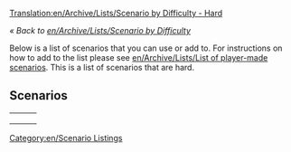 [[Translation:en/Archive/Lists/Scenario by Difficulty - Hard]]

''« Back to [[en/Archive/Lists/Scenario by Difficulty]]''

Below is a list of scenarios that you can use or add to. For instructions on how to add to the list please see [[en/Archive/Lists/List of player-made scenarios]]. This is a list of scenarios that are hard.

==Scenarios==

{|
|-
|style="border:none;background:white"|
{{en/Scenario/Get Your Ships}}

|style="border:none;background:white"|
{{en/Scenario/Jamaica}}

|style="border:none;background:white"|
{{en/Scenario/Toy Train}}

|-
|style="border:none;background:white"|
{{en/Scenario/North England}} 

|style="border:none;background:white"|
<!-- {{ ... }} -->

|style="border:none;background:white"|
<!-- {{ ... }} -->

|-
|style="border:none;background:white"|
<!-- {{ ... }} -->

|style="border:none;background:white"|
<!-- {{ ... }} -->

|style="border:none;background:white"|
<!-- {{ ... }} -->

|}

[[Category:en/Scenario Listings]]